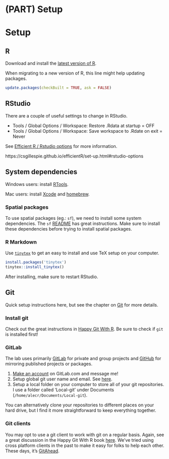 # (PART) Setup {-}

# Setup

## R
Download and install the [latest version of R](https://cran.r-project.org/).

When migrating to a new version of R, this line might help updating packages. 

```r
update.packages(checkBuilt = TRUE, ask = FALSE)
```


## RStudio

There are a couple of useful settings to change in RStudio. 


* Tools / Global Options / Workspace: Restore .Rdata at startup = OFF
* Tools / Global Options / Workspace: Save workspace to .Rdate on exit = Never


See [Efficient R / Rstudio options](https://csgillespie.github.io/efficientR/set-up.html#rstudio-options) for more information. 

https://csgillespie.github.io/efficientR/set-up.html#rstudio-options


## System dependencies
Windows users: install [RTools](https://cran.r-project.org/bin/windows/Rtools/). 

Mac users: install [Xcode](https://developer.apple.com/xcode/resources/) and [homebrew](https://brew.sh/).

### Spatial packages
To use spatial packages (eg.: `sf`), we need to install some system dependencies. The `sf` [README](https://github.com/r-spatial/sf#installing) has great instructions. Make sure to install these dependencies before trying to install spatial packages.



### R Markdown {#rmd-setup}

Use [`tinytex`](https://yihui.org/tinytex/) to get an easy to install and use TeX setup on your computer. 


```r
install.packages('tinytex')
tinytex::install_tinytex()
```

After installing, make sure to restart RStudio. 


## Git {#git-setup}
Quick setup instructions here, but see the chapter on [Git](#git) for more details. 

### Install git

Check out the great instructions in  [Happy Git With R](https://happygitwithr.com/install-git.html). Be sure to check if `git` is installed first! 

### GitLab

The lab uses primarily [GitLab](https://gitlab.com) for private and group projects and [GitHub](https://github.com) for mirroring published projects or packages. 

1. [Make an account](https://gitlab.com/users/sign_in) on GitLab.com and message me!
1. Setup global git user name and email. See [here](https://happygitwithr.com/hello-git.html). 
1. Setup a local folder on your computer to store all of your git repositories. I use a folder called 'Local-git' under Documents (`/home/alecr/Documents/Local-git`). 

You can alternatively clone your repositories to different places on your hard drive, but I find it more straightforward to keep everything together.

### Git clients

You may opt to use a git client to work with git on a regular basis. Again, see a great discussion in the Happy Git With R book [here](https://happygitwithr.com/git-client.html). We've tried using cross platform clients in the past to make it easy for folks to help each other. These days, it's [GitAhead](https://gitahead.github.io/gitahead.com/). 



